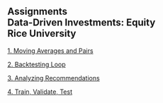 ## Assignments<br>Data-Driven Investments: Equity<br>Rice University


[1. Moving Averages and Pairs](assignment1.html){target="_blank"}

[2. Backtesting Loop](assignment2.html){target="_blank"}

[3. Analyzing Recommendations](assignment3.html){target="_blank"}

[4. Train, Validate, Test](assignment4.html){target="_blank"}
